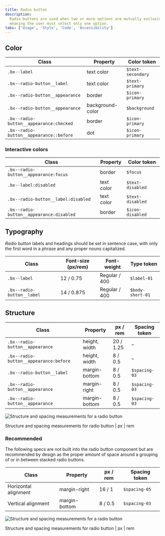 ```yaml
---
title: Radio button
description:
  Radio buttons are used when two or more options are mutually exclusive,
  meaning the user must select only one option.
tabs: ['Usage', 'Style', 'Code', 'Accessibility']
---
```


## Color

| Class                                   | Property         | Color token        |
| --------------------------------------- | ---------------- | ------------------ |
| `.bx--label`                            | text color       | `$text-secondary`  |
| `.bx--radio-button__label`              | text color       | `$text-primary`    |
| `.bx--radio-button__appearance`         | border           | `$icon-primary`    |
| `.bx--radio-button__appearance`         | background-color | `$background`      |
| `.bx--radio-button__appearance:checked` | border           | `$icon-primary`    |
| `.bx--radio-button__appearance::before` | dot              | `$icon-primary`    |

### Interactive colors

| Class                                    | Property   | Color token      |
| ---------------------------------------- | ---------- | ---------------- |
| `.bx--radio-button__appearance:focus`    | border     | `$focus`         |
| `.bx--label:disabled`                    | text color | `$text-disabled` |
| `.bx--radio-button__label:disabled`      | text color | `$text-disabled` |
| `.bx--radio-button__appearance:disabled` | border     | `$icon-disabled` |

## Typography

_Radio button_ labels and headings should be set in sentence case, with only the
first word in a phrase and any proper nouns capitalized.

| Class                      | Font-size (px/rem) | Font-weight   | Type token       |
| -------------------------- | ------------------ | ------------- | ---------------- |
| `.bx--label`               | 12 / 0.75          | Regular / 400 | `$label-01`      |
| `.bx--radio-button__label` | 14 / 0.875         | Regular / 400 | `$body-short-01` |

## Structure

| Class                                  | Property      | px / rem  | Spacing token |
| -------------------------------------- | ------------- | --------- | ------------- |
| `.bx--radio-button__appearance`        | height, width | 20 / 1.25 | –             |
| `.bx--radio-button__appearance:before` | height, width | 8 / 0.5   | –             |
| `.bx--radio-button__label`             | margin-bottom | 8 / 0.5   | `$spacing-03` |
| `.bx--radio-button__appearance`        | margin-right  | 8 / 0.5   | `$spacing-03` |
| `.bx--radio-button__appearance`        | margin-bottom | 8 / 0.5   | `$spacing-03` |

<div className="image--fixed">

![Structure and spacing measurements for a radio button](images/radio-button-style-1.png)

</div>

<Caption>
  Structure and spacing measurements for radio button | px | rem
</Caption>

### Recommended

The following specs are not built into the radio button component but are
recommended by design as the proper amount of space around a grouping of or in
between stacked radio buttons.

| Class                | Property      | px / rem | Spacing token |
| -------------------- | ------------- | -------- | ------------- |
| Horizontal alignment | margin-right  | 16 / 1   | `$spacing-05` |
| Vertical alignment   | margin-bottom | 8 / 0.5  | `$spacing-03` |

<div className="image--fixed">

![Structure and spacing measurements for a radio button](images/radio-button-style-2.png)

</div>

<Caption>
  Structure and spacing measurements for radio button | px | rem
</Caption>
